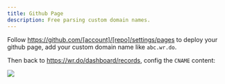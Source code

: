 ```yaml
---
title: Github Page
description: Free parsing custom domain names.
---
```


Follow https://github.com/[account]/[repo]/settings/pages to deploy your github page, add your custom domain name like `abc.wr.do`.

Then back to https://wr.do/dashboard/records, config the `CNAME` content:

![](/_static/examples/github.png)
